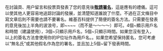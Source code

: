 在討論頁、用户留言和投票頁發表了您的意見後'''[[维基百科:在讨论页上签名|敬請署名]]'''，這是應有的禮儀。這可以使其他人更容易地追踪討論的發展，並清楚知道誰說了什麼。不過在正文條目中寫文章后則不需要也請不要署名。維基百科提供了簡便的簽名方法。只需要在發表的意見後加上半角的波浪号，即<nowiki>~~~~</nowiki>（而不是～～～～）即可。4個~顯示用戶名和時間（建議使用），3個~只顯示用戶名，5個~只顯示時間。如果您沒有登入，以上的簽名方法會使用你的IP位址作為用戶名。。如果您希望保持匿名，您可考慮以“無名氏”或其他假名作為您的署名，並且加上5個~留下發表時間。